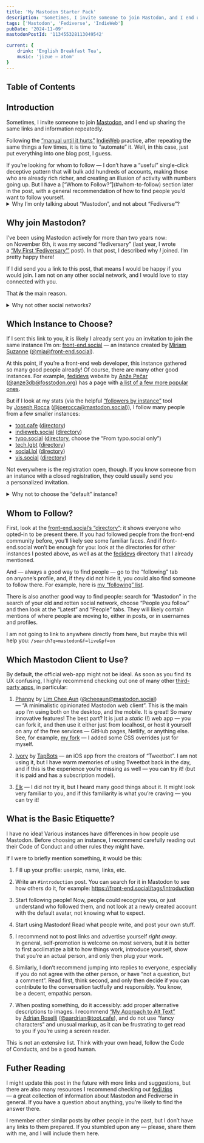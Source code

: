 ```yaml
---
title: 'My Mastodon Starter Pack'
description: 'Sometimes, I invite someone to join Mastodon, and I end up sharing the same links and information repeatedly. Following the “manual until it hurts” IndieWeb practice, after repeating the same things a few times, it is time to “automate” it. Well, in this case, just put everything into one blog post, I guess.'
tags: ['Mastodon', 'Fediverse', 'IndieWeb']
pubDate: '2024-11-09'
mastodonPostId: '113455328113049542'

current: {
	drink: 'English Breakfast Tea',
	music: 'jizue — atom'
}
---
```


## Table of Contents

## Introduction

Sometimes, I invite someone to join [Mastodon](https://joinmastodon.org/), and I end up sharing the same links and information repeatedly.

Following the [“manual until it hurts”](https://indieweb.org/manual_until_it_hurts) [IndieWeb](https://indieweb.org/) practice, after repeating the same things a few times, it is time to “automate” it. Well, in this case, just put everything into one blog post, I guess.

<aside class="warning">
If you’re looking for whom to follow — I don’t have a “useful” single-click deceptive pattern that will bulk add hundreds of accounts, making those who are already rich richer, and creating an illusion of activity with numbers going up. But I have a [“Whom to Follow?”](#whom-to-follow) section later in the post, with a general recommendation of how to find people you’d want to follow yourself.
</aside>

<aside>
	<details>
		<summary>Why I’m only talking about “Mastodon”, and not about “Fediverse”?</summary>

While I have other [Fediverse](https://en.wikipedia.org/wiki/Fediverse) accounts — on [Pixelfed](https://pixelfed.org/) ([@kizu@pixey.org](https://pixey.org/@kizu)) and [BookWyrm](https://joinbookwyrm.com/) ([@kizu@bookrastinating.com](https://bookrastinating.com/@kizu)) — the main account I’m using is on Mastodon ([@kizu@front-end.social](https://front-end.social/@kizu)).

This means that I know much more about it specifically.

	</details>
</aside>

## Why join Mastodon?

I’ve been using Mastodon actively for more than two years now: on November 6th, it was my second “fediversary” (last year, I wrote a [“My First ‘Fediversary’”](/first-fediversary/) post). In that post, I described why _I_ joined. I’m pretty happy there!

If I did send you a link to this post, that means I would be happy if you would join. I am not on any other social network, and I would love to stay connected with you.

That _**is**_ the main reason.

<aside>
	<details>
		<summary>Why not other social networks? </summary>

In short: they’re not decentralized. Even if their _protocol_ is (at least in theory), there is usually a single entity that controls everything, backed by venture capital of questionable origins. I’ve been on the Web for more than 20 years, and I’m tired of services changing owners and going away.

If a single instance goes away, you can always move to another. If something happens with Mastodon itself, the Fediverse is still there.

There is a critical mass of people who care, and while moving servers can sometimes be painful, it _is_ possible, and you can continue following everyone you did before.

	</details>
</aside>


## Which Instance to Choose?

If I sent this link to you, it is likely I already sent you an invitation to join the same instance I’m on: [front-end.social](https://front-end.social/about) — an instance created by [Miriam Suzanne](https://www.miriamsuzanne.com/) ([@mia@front-end.social](https://front-end.social/@mia)).

At this point, if you’re a front-end web developer, this instance gathered so many good people already! Of course, there are many other good instances. For example, [fedidevs](https://fedidevs.com/) website by [Anže Pečar](https://pecar.me/) ([@anze3db@fosstodon.org](https://fosstodon.org/@anze3db)) has a page with [a list of a few more popular ones](https://fedidevs.com/developers-on-mastodon/).

But if I look at my stats (via the helpful [“followers by instance”](https://josephrocca.github.io/public-mastodon-data.js/demos/followers-by-instance.html) tool by [Joseph Rocca](https://github.com/josephrocca) ([@joerocca@mastodon.social](https://mastodon.social/@joerocca))), I follow many people from a few smaller instances:

- [toot.cafe](https://toot.cafe/about) ([directory](https://toot.cafe/directory?local=true&order=active))
- [indieweb.social](https://indieweb.social/about) ([directory](https://indieweb.social/directory?local=true&order=active))
- [typo.social](https://typo.social/about) ([directory](https://typo.social/directory), choose the “From typo.social only”)
- [tech.lgbt](https://tech.lgbt/about) ([directory](https://tech.lgbt/directory?local=true&order=active))
- [social.lol](https://social.lol/about) ([directory](https://social.lol/directory?local=true&order=active))
- [vis.social](https://vis.social/about) ([directory](https://vis.social/directory?local=true&order=active))

Not everywhere is the registration open, though. If you know someone from an instance with a closed registration, they could usually send you a personalized invitation.

<aside>
	<details>
		<summary>Why not to choose the “default” instance?</summary>

If you _really_ don’t want to think, and you don’t have any friends, whose Mastodon accounts you know, you can join the [mastodon.social](https://mastodon.social/about) instance.

However, I strongly recommend you find a smaller home. You will still be able to follow people from other instances — that’s the main point of decentralization — and you’ll have a smaller and neater neighbourhood, with better moderation and people who will more likely share your interests closer to you.

I did also omit some other larger instances like [hachyderm.io](https://hachyderm.io/about) and [fosstodon.org](https://fosstodon.org/about), as, in my opinion, they are already _too big_.

	</details>
</aside>


## Whom to Follow?

First, look at the [front-end.social’s “directory”](https://front-end.social/directory?order=active&local=true): it shows everyone who opted-in to be present there. If you had followed people from the front-end community before, you’ll likely see some familiar faces. And if front-end.social won’t be enough for you: look at the directories for other instances I posted above, as well as at the [fedidevs](https://fedidevs.com/) directory that I already mentioned.

And — always a good way to find people — go to the “following” tab on anyone’s profile, and, if they did not hide it, you could also find someone to follow there. For example, here is [my “following” list](https://front-end.social/@kizu/following).

<aside>
There is also another good way to find people: search for “Mastodon” in the search of your old and rotten social network, choose “People you follow” and then look at the “Latest” and “People” tabs. They will likely contain mentions of where people are moving to, either in posts, or in usernames and profiles.

I am not going to link to anywhere directly from here, but maybe this will help you: `/search?q=mastodon&f=live&pf=on`
</aside>


## Which Mastodon Client to Use?

By default, the official web-app might not be ideal. As soon as you find its UX confusing, I highly recommend checking out one of many other [third-party apps](https://joinmastodon.org/apps#:~:text=Browse-,third%2Dparty%20apps,-All), in particular:

1. [Phanpy](https://phanpy.social/) by [Lim Chee Aun](https://cheeaun.com/) ([@cheeaun@mastodon.social](https://mastodon.social/@cheeaun)) — “A minimalistic opinionated Mastodon web client”. This is the main app I’m using both on the desktop, and the mobile. It is great! So many innovative features! The best part? It is just a _static_ (!) web app — you can fork it, and then use it either just from localhost, or host it yourself on any of the free services — GitHub pages, Netlify, or anything else. See, for example, [my fork](https://phanpy.kizu.dev/) — I added some CSS overrides just for myself.

2. [Ivory](https://tapbots.com/ivory/) by [TapBots](https://tapbots.com/) — an iOS app from the creators of “Tweetbot”. I am not using it, but I have warm memories of using Tweetbot back in the day, and if this is the experience you’re missing as well — you can try it! (but it is paid and has a subscription model).

3. [Elk](https://elk.zone/) — I did not try it, but I heard many good things about it. It might look very familiar to you, and if this familiarity is what you’re craving — you can try it!


## What is the Basic Etiquette?

I have no idea! Various instances have differences in how people use Mastodon. Before choosing an instance, I recommend carefully reading out their Code of Conduct and other rules they might have.

If I were to briefly mention something, it would be this:

1. Fill up your profile: userpic, name, links, etc.

2. Write an `#introduction` post. You can search for it in Mastodon to see how others do it, for example: https://front-end.social/tags/introduction

3. Start following people! Now, people could recognize you, or just understand who followed them, and not look at a newly created account with the default avatar, not knowing what to expect.

4. Start using Mastodon! Read what people write, and post your own stuff.

5. I recommend not to post links and advertise yourself _right away_. In general, self-promotion is welcome on most servers, but it is better to first acclimatize a bit to how things work, introduce yourself, show that you’re an actual person, and only then plug your work.

6. Similarly, I don’t recommend jumping into replies to everyone, especially if you do not agree with the other person, or have “not a question, but a comment”. Read first, think second, and only then decide if you can contribute to the conversation tactfully and responsibly. You know, be a decent, empathic person.

7. When posting something, do it accessibly: add proper alternative descriptions to images. I recommend [“My Approach to Alt Text”](https://adrianroselli.com/2024/05/my-approach-to-alt-text.html) by [Adrian Roselli](https://adrianroselli.com/) ([@aardrian@toot.cafe](https://toot.cafe/@aardrian)), and do not use “fancy characters” and unusual markup, as it can be frustrating to get read to you if you’re using a screen reader.

This is not an extensive list. Think with your own head, follow the Code of Conducts, and be a good human.


## Futher Reading

I might update this post in the future with more links and suggestions, but there are also many resources I recommend checking out [fedi.tips](https://fedi.tips/) — a great collection of information about Mastodon and Fediverse in general. If you have a question about anything, you’re likely to find the answer there.

I remember other similar posts by other people in the past, but I don’t have any links to them prepared. If you stumbled upon any — please, share them with me, and I will include them here.
